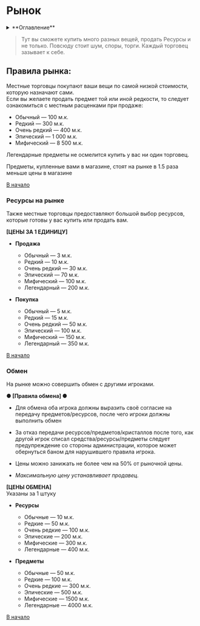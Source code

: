 # Рынок

<details>
    <summary> **Оглавление** </summary>

    %toc%
</details>

> Тут вы сможете купить много разных вещей, продать Ресурсы и не только. Повсюду стоит шум, споры, торги. Каждый торговец зазывает к себе.

## **Правила рынка:**

Местные торговцы покупают ваши вещи по самой низкой стоимости, которую назначают сами.  
Если вы желаете продать предмет той или иной редкости, то следует ознакомиться с местным расценками при продаже:

- Обычный — 100 м.к.
- Редкий — 300 м.к.
- Очень редкий — 400 м.к.
- Эпический — 1 000 м.к.
- Мифический — 8 500 м.к.

Легендарные предметы не осмелится купить у вас ни один торговец.

Предметы, купленные вами в магазине, стоят на рынке в 1.5 раза меньше цены в магазине

[В начало](#top)

### Ресурсы на рынке

Также местные торговцы предоставляют большой выбор ресурсов, которые готовы у вас купить или продать вам.

**[ЦЕНЫ ЗА 1 ЕДИНИЦУ]**

- **Продажа**
  - Обычный — 3 м.к.
  - Редкий — 10 м.к.
  - Очень редкий — 30 м.к.
  - Эпический — 70 м.к.
  - Мифический — 100 м.к.
  - Легендарный — 200 м.к.

- **Покупка**
  - Обычный — 5 м.к.
  - Редкий — 15 м.к.
  - Очень редкий — 50 м.к.
  - Эпический — 100 м.к.
  - Мифический — 150 м.к.
  - Легендарный — 350 м.к.

[В начало](#top)

### Обмен

На рынке можно совершить обмен с другими игроками.

**● [Правила обмена] ●**

- Для обмена оба игрока должны выразить своё согласие на передачу предметов/ресурсов, после чего игроки должны выполнить обмен

- За отказ передачи ресурсов/предметов/кристаллов после того, как другой игрок списал средства/ресурсы/предметы следует предупреждение со стороны администрации, которое может обернуться баном для нарушившего правила игрока.

- Цены можно занижать не более чем на 50% от рыночной цены.

- *Максимальную цену устанавливает продавец.*

**[ЦЕНЫ ОБМЕНА]**  
Указаны за 1 штуку

- **Ресурсы**
  - Обычные — 10 м.к.
  - Редкие — 50 м.к.
  - Очень редкие — 100 м.к.
  - Эпические — 200 м.к.
  - Мифические — 300 м.к.
  - Легендарные — 400 м.к.

- **Предметы**
  - Обычные — 50 м.к.
  - Редкие — 100 м.к.
  - Очень редкие — 300 м.к.
  - Эпические — 500 м.к.
  - Мифические — 1500 м.к.
  - Легендарные — 4000 м.к.

[В начало](#top)
